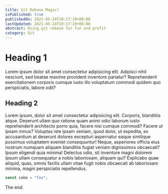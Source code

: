 ```yaml
---
title: Git Rebase Magic!
isPublished: true
publishedOn: 2021-05-24T19:17:19+08:00
lastUpdated: 2021-05-24T19:17:19+08:00
abstract: Using git rebase for fun and profit
category: Git
---
```


# Heading 1

Lorem ipsum dolor sit amet consectetur adipisicing elit. Adipisci nihil nesciunt, sed beatae maxime provident inventore pariatur? Reprehenderit exercitationem corporis cumque iusto illo voluptatum commodi quidem quo perspiciatis, labore odit?

## Heading 2

Lorem ipsum, dolor sit amet consectetur adipisicing elit. Corporis, blanditiis atque. Deserunt ullam quo ratione quam animi odio laborum iusto reprehenderit architecto porro quia, facere nisi cumque commodi? Facere ut ipsam minus? Voluptas iste ipsam veniam, quod dolor, ut expedita, ex accusantium at deserunt dolores excepturi aspernatur eaque similique possimus voluptatem eveniet consequuntur! Neque, asperiores officia eius nostrum numquam aliquam blanditiis fugiat veniam dignissimos obcaecati? Ipsum eligendi quia minima! Delectus odio, sit inventore magni dolorem ipsum ullam consequatur a nobis laboriosam, aliquam qui? Explicabo quae aliquid, quas, omnis facilis ullam vitae fugit nobis obcaecati ab laboriosam minima, magni perspiciatis repellendus.

```javascript
const cake = "foo";
```

The end.

